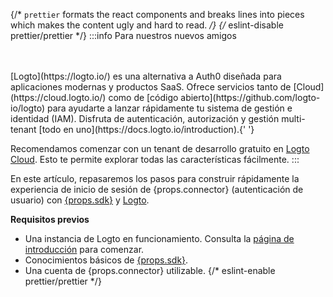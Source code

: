 {/* `prettier` formats the react components and breaks lines into pieces which makes the content ugly and hard to read. */}
{/* eslint-disable prettier/prettier */}
:::info Para nuestros nuevos amigos

<br />
<br />
[Logto](https://logto.io/) es una alternativa a Auth0 diseñada para aplicaciones modernas y productos SaaS. Ofrece servicios tanto de [Cloud](https://cloud.logto.io/) como de [código abierto](https://github.com/logto-io/logto) para ayudarte a lanzar rápidamente tu sistema de gestión e identidad (IAM). Disfruta de autenticación, autorización y gestión multi-tenant [todo en uno](https://docs.logto.io/introduction).{' '}

Recomendamos comenzar con un tenant de desarrollo gratuito en [Logto Cloud](https://cloud.logto.io/). Esto te permite explorar todas las características fácilmente.
:::

En este artículo, repasaremos los pasos para construir rápidamente la experiencia de inicio de sesión de {props.connector} (autenticación de usuario) con <a href={props.link} target="_blank" rel="noopener">{props.sdk}</a> y [Logto](https://logto.io/).

**Requisitos previos**

- Una instancia de Logto en funcionamiento. Consulta la [página de introducción](/introduction) para comenzar.
- Conocimientos básicos de <a href={props.link} target="_blank" rel="noopener">{props.sdk}</a>.
- Una cuenta de {props.connector} utilizable.
{/* eslint-enable prettier/prettier */}